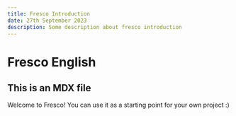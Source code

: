 ```yaml
---
title: Fresco Introduction
date: 27th September 2023
description: Some description about fresco introduction
---
```


# Fresco English

## This is an MDX file

Welcome to Fresco! You can use it as a starting point for your own project :)
